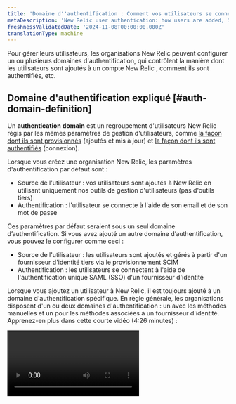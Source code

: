 ```yaml
---
title: 'Domaine d''authentification : Comment vos utilisateurs se connectent et sont gérés'
metaDescription: 'New Relic user authentication: how users are added, SAML SSO, SCIM, automated user management, and more.'
freshnessValidatedDate: '2024-11-08T00:00:00.000Z'
translationType: machine
---
```


Pour gérer leurs utilisateurs, les organisations New Relic peuvent configurer un ou plusieurs domaines d&apos;authentification, qui contrôlent la manière dont les utilisateurs sont ajoutés à un compte New Relic , comment ils sont authentifiés, etc.

## Domaine d&apos;authentification expliqué [#auth-domain-definition]

Un <DNT>**authentication domain**</DNT> est un regroupement d&apos;utilisateurs New Relic régis par les mêmes paramètres de gestion d&apos;utilisateurs, comme [la façon dont ils sont provisionnés](#source-users) (ajoutés et mis à jour) et [la façon dont ils sont authentifiés](#authentication) (connexion).

Lorsque vous créez une organisation New Relic, les paramètres d&apos;authentification par défaut sont :

* Source de l&apos;utilisateur : vos utilisateurs sont ajoutés à New Relic en utilisant uniquement nos outils de gestion d&apos;utilisateurs (pas d&apos;outils tiers)
* Authentification : l&apos;utilisateur se connecte à l&apos;aide de son email et de son mot de passe

Ces paramètres par défaut seraient sous un seul domaine d’authentification. Si vous avez ajouté un autre domaine d’authentification, vous pouvez le configurer comme ceci :

* Source de l&apos;utilisateur : les utilisateurs sont ajoutés et gérés à partir d&apos;un fournisseur d&apos;identité tiers via le provisionnement SCIM
* Authentification : les utilisateurs se connectent à l&apos;aide de l&apos;authentification unique SAML (SSO) d&apos;un fournisseur d&apos;identité

Lorsque vous ajoutez un utilisateur à New Relic, il est toujours ajouté à un domaine d&apos;authentification spécifique. En règle générale, les organisations disposent d&apos;un ou deux domaines d&apos;authentification : un avec les méthodes manuelles et un pour les méthodes associées à un fournisseur d&apos;identité. Apprenez-en plus dans cette courte vidéo (4:26 minutes) :

<Video id="Z00-KzGh2XY" type="youtube" />

## Exigences [#requirements]

Pour gérer le domaine d’authentification :

* Votre organisation doit être en [édition Pro ou Enterprise](https://newrelic.com/pricing) pour avoir un domaine d&apos;authentification modifiable.

* Pour visualiser ou modifier le domaine d&apos;authentification, un utilisateur doit :

  * Avoir un [type d&apos;utilisateur](/docs/accounts/accounts-billing/new-relic-one-user-management/user-type) d&apos;utilisateur principal ou d&apos;utilisateur de plateforme complète.
  * Soyez dans un groupe avec le [paramètre d&apos;administration<DNT>**Authentication domain**</DNT> ](/docs/accounts/accounts-billing/new-relic-one-user-management/user-management-concepts#admin-settings).

* Le provisionnement SCIM, également connu sous le nom de gestion automatisée des utilisateurs, nécessite Pro ou l&apos;édition Enterprise. [En savoir plus sur les exigences.](/docs/accounts/accounts/automated-user-management/automated-user-provisioning-single-sign)

* SAML SSO nécessite une [édition payante](/docs/accounts/accounts-billing/new-relic-one-pricing-billing/new-relic-one-pricing-billing#editions). Notre support SAML SSO comprend :

  * <DNT>
      Active Directory Federation Services (ADFS)
    </DNT>

  * <DNT>
      Auth0
    </DNT>

  * <DNT>
      Azure AD (Microsoft Azure Active Directory)
    </DNT>

  * <DNT>
      Google
    </DNT>

  * <DNT>
      Okta
    </DNT>

  * <DNT>
      OneLogin
    </DNT>

  * <DNT>
      Ping Identity
    </DNT>

  * <DNT>
      Salesforce
    </DNT>

  * Prise en charge générique pour les systèmes SSO utilisant SAML 2.0

## Créer et configurer un domaine d&apos;authentification [#ui]

Si vous remplissez les [conditions](#requirements), vous pouvez ajouter et gérer un domaine d&apos;authentification.

Pour visualiser et configurer le domaine d&apos;authentification : depuis le [menu utilisateur](/docs/accounts/accounts-billing/general-account-settings/intro-account-settings), allez à <DNT>**Administration &gt; Authentication domains**</DNT>.

Si vous avez un domaine existant, ils seront dans le tableau. Notez que la plupart des organisations auront, au maximum, deux ou trois domaines : un avec les paramètres manuels par défaut et un ou deux pour les paramètres associés au fournisseur d&apos;identité.

Pour créer un nouveau domaine à partir de la page UI du domaine d’authentification, cliquez sur <DNT>**Create authentication domain**</DNT>. Pour gérer ou supprimer un domaine d’authentification, sélectionnez l’élément de menu pour chaque domaine d’authentification.

## Passer à un autre domaine [#switch]

Si vous avez des enregistrements d&apos;utilisateur dans plusieurs domaines d&apos;authentification, vous pouvez [basculer entre les domaines](/docs/accounts/accounts-billing/account-setup/multiple-logins-found).

## Source de l&apos;utilisateur : comment vos utilisateurs sont ajoutés et gérés [#source-users]

<Callout variant="tip">
  * Pour une introduction à nos offres SAML SSO et SCIM, consultez [Premiers pas avec SSO et SCIM](/docs/accounts/accounts-billing/new-relic-one-user-management/introduction-saml-scim).
  * Nous vous recommandons d&apos;envisager d&apos;implémenter [la capture de domaines](/docs/accounts/accounts-billing/account-setup/domain-capture/) qui vous permet d&apos;ajouter automatiquement des utilisateurs à votre organisation en fonction de leur domaine de messagerie. Cela empêche l&apos;utilisateur de s&apos;inscrire accidentellement sur New Relic et de créer une organisation New Relic inutile et indésirable. Cette fonctionnalité est disponible pour les comptes Pro et Entreprise.
</Callout>

Depuis l&apos;[ UI du domaine d&apos;authentification](#ui), vous pouvez définir l&apos;une des deux options pour la source de votre utilisateur :

* <DNT>**Manual**</DNT> (par défaut) : cela signifie que vos utilisateurs sont ajoutés manuellement à New Relic à partir de l&apos;[UI<DNT>**User management**</DNT> ](/docs/accounts/accounts-billing/new-relic-one-user-management/user-management-ui-and-tasks#where).
* <DNT>**SCIM:**</DNT> Notre fonctionnalité de gestion automatisée des utilisateurs vous permet d&apos;utiliser le provisionnement SCIM pour importer et gérer les utilisateurs de votre fournisseur d&apos;identité.

Remarques sur ces paramètres :

* Vous ne pouvez pas basculer <DNT>**Source of users**</DNT>. Cela signifie que si vous souhaitez modifier cela pour un domaine d&apos;authentification déjà configuré, vous devrez en créer un nouveau.
* Lorsque vous activez SCIM pour la première fois, le jeton du porteur est généré et affiché une seule fois. Si vous devez visualiser un jeton porteur ultérieurement, la seule façon de le faire est d&apos;en générer un nouveau, ce qui invalidera l&apos;ancien et toute intégration utilisant l&apos;ancien jeton.

Pour savoir comment configurer SCIM, voir [Gestion automatisée des utilisateurs](/docs/accounts/accounts/automated-user-management/automated-user-provisioning-single-sign).

### Méthode de gestion du type d&apos;utilisateur [#user-upgrade]

Dans le <DNT>**Authentication Domain UI**</DNT>, si vous avez sélectionné SCIM comme méthode de provisionnement de l&apos;utilisateur, vous avez deux options pour la gestion [du type d&apos;utilisateur](/docs/accounts/accounts-billing/new-relic-one-user-management/user-type) de votre utilisateur :

* <DNT>**Manage user type in New Relic**</DNT>:Il s&apos;agit de l&apos;option par défaut. Il vous permet de gérer le type d&apos;utilisateur de votre utilisateur depuis New Relic.
* <DNT>**Manage user type with SCIM**</DNT>: L&apos;activation de cette option signifie que vous ne pouvez plus gérer le type d&apos;utilisateur depuis New Relic. Vous ne pourrez le modifier et le gérer qu&apos;à partir de votre fournisseur d&apos;identité.

En savoir plus sur ces deux options :

<CollapserGroup>
  <Collapser id="manage-user-type-new-relic" title="Gérer le type d'utilisateur dans New Relic (par défaut)">
    La manière par défaut de gérer le type d&apos;utilisateur de votre utilisateur est à partir de New Relic UI l&apos;. Il s&apos;agit de l&apos;option que vous utiliseriez si vous ne [gérez pas le type d&apos;utilisateur via SCIM](#manage-user-type-scim). Les options de gestion régies par celle-ci comprennent :

    * La possibilité de modifier le type d&apos;utilisateur dans l&apos;[UI<DNT>**User management**</DNT> ](/docs/accounts/accounts-billing/new-relic-one-user-management/user-management-ui-and-tasks#where).
    * La possibilité de [gérer la manière dont requests de mise à niveau de type utilisateur sont traitées](#other-settings).
  </Collapser>

  <Collapser id="manage-user-type-scim" title="Gérer le type d'utilisateur avec SCIM">
    Notre [SCIM API](/docs/accounts/accounts/automated-user-management/tutorial-manage-users-groups-scim#manage-user-type) vous permet de gérer le type d&apos;utilisateur à partir de votre fournisseur d&apos;identité plutôt que dans l&apos;UI de gestion des utilisateurs de New Relic. <DNT>**When you enable this, you can no longer change or manage your users&apos; user type from New Relic.**</DNT>

    Pour activer ce paramètre :

    1. Assurez-vous que votre domaine d&apos;authentification <DNT>**Source of users**</DNT> doit avoir [SCIM activé](#source-users).
    2. Suivez les instructions en fonction de votre fournisseur d’identité :

    * Okta : suivez le guide de configuration de l&apos;application Okta SCIM et SSO [ici](/docs/accounts/accounts/automated-user-management/okta-scimsso-application-configuration).
    * Azure Active Directory : reportez-vous à la discussion du forum New Relic sur la configuration Azure AD pour SCIM avec les types d’utilisateur [ici](https://forum.newrelic.com/s/hubtopic/aAX8W0000008d6MWAQ/relic-solution-make-full-core-basic-users-in-azure-active-directory-w-scim).
    * Autres fournisseurs d’identité : utilisez nos spécifications de type d’utilisateur API SCIM pour configurer votre fournisseur afin d’envoyer des informations de type d’utilisateur à New Relic [ici](/docs/accounts/accounts/automated-user-management/tutorial-manage-users-groups-scim/#manage-user-type).

    Comment requests de mise à niveau des utilisateurs sont traitées :

    * Lorsque vous activez <DNT>**Manage user type with SCIM**</DNT>, l&apos;option par défaut est que les utilisateurs avec un accès limité par type d&apos;utilisateur voient un message indiquant qu&apos;ils doivent contacter leur responsable ou leur service informatique pour mettre à niveau et débloquer davantage d&apos;accès.
    * En option, vous pouvez personnaliser ce message et ajouter un lien vers une page personnalisée. Par exemple, vous pouvez ajouter un message personnalisé expliquant comment contacter une personne ou un service spécifique. Vous pouvez également utiliser nos [spécifications API SCIM](/docs/accounts/accounts/automated-user-management/tutorial-manage-users-groups-scim/#manage-user-type) pour configurer une implémentation qui gère par programmation requests de mise à niveau des utilisateurs et modifie automatiquement le type de votre utilisateur.
  </Collapser>
</CollapserGroup>

## Authentification : comment votre utilisateur se connecte [#authentication]

La méthode d&apos;authentification est la manière dont l&apos;utilisateur New Relic se connecte à New Relic. Tous les utilisateurs d&apos;un domaine d&apos;authentification ont une seule méthode d&apos;authentification. Il existe deux options d&apos;authentification :

* Nom d&apos;utilisateur/mot de passe (par défaut) : Votre utilisateur se connecte via email et mot de passe.
* SAML SSO: Votre utilisateur se connecte via SAML single sign-on (SSO) en utilisant votre fournisseur d&apos;identité. Pour savoir comment configurer cela, continuez à lire.

### Configurer l&apos;authentification SSO SAML [#saml]

Avant d&apos;activer SAML SSO à l&apos;aide des instructions ci-dessous, voici quelques éléments à comprendre et à prendre en compte :

* Pensez à lire [une introduction à New Relic SSO et SCIM](/docs/accounts/accounts-billing/new-relic-one-user-management/introduction-saml-scim).
* Pensez à revoir les [exigences SSO SAML](#requirements).
* Pensez à regarder une [vidéo expliquant comment configurer SAML SSO](https://www.youtube.com/watch?v=uFjqCQcSo8g).
* Notez que votre utilisateur compatible SSOne recevra pas de notification de vérification par e-mail de New Relic car les informations de connexion et de mot de passe sont gérées par votre fournisseur d&apos;identité.
* Consultez la documentation de votre fournisseur d&apos;identité, car elle peut contenir des instructions spécifiques à New Relic.

1. Si vous configurez le provisionnement SCIM :

   * Si vous utilisez Azure, Okta ou OneLogin, suivez d’abord ces procédures : [Azure](/docs/accounts/accounts/automated-user-management/azure-ad-scimsso-application-configuration/) | [OneLogin](/docs/accounts/accounts/automated-user-management/onelogin-scimsso-application-configuration/) | [Okta](/docs/accounts/accounts/automated-user-management/okta-scimsso-application-configuration/).
   * Si vous utilisez un autre fournisseur d’identité, suivez les procédures SAML ci-dessous et utilisez notre [API SCIM](/docs/accounts/accounts/automated-user-management/scim-support-automated-user-management/) pour activer SCIM.

2. Si <DNT>**only**</DNT> souhaitez activer SAML SSO et non SCIM, et si vous utilisez Azure, Okta ou OneLogin, suivez ces instructions pour configurer l&apos;application concernée :

   <CollapserGroup>
     <Collapser id="azure" title="Application Azure">
       Azure AD fournit une galerie application , qui comprend diverses intégrations pour Azure AD, y compris celles proposées par New Relic. Ajoutez l’ New Relic SCIM/SSO application à votre liste d’applications.

       1. Accédez au centre d’administration Azure Active Directory et connectez-vous si nécessaire. [aad.portal.azure.com/](https://aad.portal.azure.com/)
       2. Cliquez sur <DNT>**All services**</DNT> dans le menu de gauche.
       3. Dans le volet principal, cliquez sur <DNT>**Enterprise applications**</DNT>.
       4. Cliquez sur <DNT>**+New application**</DNT>.
       5. Retrouvez notre SCIM/SSO application en saisissant <DNT>**New Relic**</DNT> dans le nom champ de recherche, et cliquez sur l&apos;application <DNT>**New Relic by organization**</DNT> (et <DNT>**New Relic by account**</DNT> non).
       6. Cliquez sur <DNT>**Add**</DNT>.
     </Collapser>

     <Collapser id="Okta" title="Application Okta">
       Ajoutez l’ New Relic SCIM/SSO application à votre application Okta.

       1. Accédez à [okta.com/](https://www.okta.com/) et connectez-vous avec un compte disposant des autorisations d’administrateur.
       2. Depuis la page d’accueil d’Okta, cliquez sur <DNT>**Admin**</DNT>.
       3. Depuis l&apos;administrateur Okta <DNT>**Dashboard**</DNT>, choisissez la page <DNT>**Applications**</DNT>.
       4. Cliquez sur <DNT>**Browse app catalog**</DNT>, puis recherchez et sélectionnez « New Relic par organisation ».
       5. Depuis la page New Relic par organisation, cliquez sur <DNT>**Add**</DNT>.
       6. Depuis la page Ajouter New Relic par organisation, cochez les deux cases <DNT>**Application visibility &quot;Do not display...&quot;**</DNT> et cliquez sur <DNT>**Done**</DNT>. Nous rendrons l&apos;application visible plus tard, une fois la configuration terminée et le provisionnement commencé.
       7. Ouvrez l’application nouvellement créée dans Okta et accédez à l’onglet <DNT>**Assignments**</DNT>. C&apos;est ici que vous pouvez ajouter des utilisateurs et des groupes pour l&apos;authentification.
       8. De là, accédez à l’onglet <DNT>**Sign On**</DNT>. Sous <DNT>**Advanced Sign-on Settings**</DNT>, vous verrez <DNT>**Authentication Domain ID**</DNT>, dont vous aurez besoin pour modifier ce champ à l&apos;étape 9 des instructions générales ci-dessous. À droite, cliquez sur <DNT>**View SAML setup instructions**</DNT>. Sous <DNT>**Step 7**</DNT> de ces instructions, vous pouvez trouver les URL requises pour les étapes 6 et 7 dans les instructions générales ci-dessous.
     </Collapser>

     <Collapser id="OneLogin" title="Application OneLogin">
       Ajoutez l’ New Relic SCIM/SSO application à votre OneLogin application .

       1. Accédez au site Web OneLogin et connectez-vous avec un compte disposant d’autorisations d’administrateur.
       2. Depuis la page d’accueil de OneLogin, cliquez sur <DNT>**Administration**</DNT>.
       3. Depuis la page d’administration OneLogin, choisissez le menu <DNT>**Applications**</DNT>.
       4. Depuis la page de l’application OneLogin , cliquez sur <DNT>**Add app**</DNT>.
       5. Dans le champ de recherche de la page de recherche d&apos;application OneLogin , saisissez « New Relic par organisation » (et non « New Relic par compte »), puis cliquez sur l&apos;application lorsqu&apos;elle apparaît dans les résultats de la recherche.
       6. Depuis la page <DNT>**Add New Relic by organization**</DNT> , cliquez sur <DNT>**Save**</DNT>.
     </Collapser>
   </CollapserGroup>

   * Si vous implémentez SAML à l’aide d’un autre fournisseur d’identité non mentionné ci-dessus, vous devrez tenter de l’intégrer à l’aide des instructions SAML ci-dessous. Notez que votre fournisseur d’identité doit utiliser le protocole SAML 2.0 et doit exiger des assertions SAML signées.

3. Ensuite, vous accéderez à notre UI de domaine d’authentification. Dans le [menu utilisateur](/docs/accounts/accounts-billing/general-account-settings/intro-account-settings), cliquez sur <DNT>**Administration**</DNT>, puis sur <DNT>**Authentication domains**</DNT>. Si vous n&apos;en avez pas déjà un, [créez un nouveau domaine](#ui) à utiliser pour votre utilisateur d&apos;authentification SAML.

4. Sous <DNT>**Authentication**</DNT>, cliquez sur <DNT>**Configure**</DNT>. Sous <DNT>**Method of authenticating users**</DNT>, sélectionnez <DNT>**SAML SSO**</DNT>.

5. Si vous utilisez l’application Okta, OneLogin ou Azure AD, vous pouvez ignorer cette étape. Sous <DNT>**Provided by New Relic**</DNT>, nous avons quelques informations spécifiques à New Relic. Vous devrez les placer dans les champs appropriés de votre service de fournisseur d&apos;identité. Si vous n&apos;êtes pas sûr de leur destination, consultez la documentation de votre fournisseur d&apos;identité.

6. Sous <DNT>**Provided by you**</DNT>, saisissez le <DNT>**Source of SAML metadata**</DNT>. Cette URL est fournie par votre fournisseur d’identité et peut être appelée autrement. Il doit être conforme aux normes de métadonnées SAML V2.0. Si votre fournisseur d&apos;identité <DNT>**doesn&apos;t**</DNT> prend en charge la configuration dynamique, vous pouvez le faire en utilisant <DNT>**Upload a certificate**</DNT>. Il doit s&apos;agir d&apos;un certificat x509 codé PEM.

7. Sous <DNT>**Provided by you**</DNT>, définissez le <DNT>**SSO target URL**</DNT> fourni par votre fournisseur d’identité. Vous pouvez le trouver en allant dans <DNT>**Source of SAML metadata**</DNT> et en trouvant l&apos;URL de liaison POST. Cela ressemble à : `https://newrelic.oktapreview.com/app/newreliclr/1234567890abcdefghij/sso/saml`.

8. Si votre fournisseur d&apos;identité dispose d&apos;une URL de redirection pour la déconnexion, saisissez-la dans le champ <DNT>**Logout redirect URL**</DNT>; sinon, laissez-la vide.

9. Si vous utilisez une application de fournisseur d’identité, vous devrez saisir l’ID de domaine d’authentification dans l’application. Cet identifiant se trouve en haut de la page UI du domaine d&apos;authentification de New Relic.

10. Facultatif : dans l&apos;UI du domaine d&apos;authentification de New Relic, vous pouvez ajuster [d&apos;autres paramètres](#other-settings), comme la durée de la session du navigateur et la méthode de mise à niveau de l&apos;utilisateur. Vous pouvez ajuster ces paramètres à tout moment.

11. Si vous activez uniquement SAML, vous devrez créer des groupes. (Si vous avez activé SCIM, vous avez déjà terminé cette étape.) Les groupes sont ce qui donne à votre utilisateur l&apos;accès aux comptes New Relic. Sans être affectés à des groupes, vos utilisateurs sont provisionnés dans New Relic mais n&apos;ont pas accès aux comptes ou aux rôles. Pour apprendre à faire cela :

* [Découvrez comment fonctionne l&apos;accès au groupe d&apos;utilisateurs](/docs/accounts/accounts-billing/new-relic-one-user-management/user-management-concepts#understand-concepts)
* Lire le [tutoriel de gestion utilisateur](/docs/accounts/accounts-billing/new-relic-one-user-management/tutorial-add-new-user-groups-roles-new-relic-one-user-model/).

12. Okta uniquement : revenez à l&apos;application New Relic d&apos;Okta et, à partir de la page <DNT>**Add New Relic by organization**</DNT> , décochez les deux cases <DNT>**Application visibility &quot;Do not display...&quot;**</DNT> et cliquez sur <DNT>**Done**</DNT>.

Pour vérifier que la configuration a été correctement effectuée, vérifiez si votre utilisateur peut se connecter à New Relic via votre fournisseur d&apos;identité et assurez-vous qu&apos;il a accès à ses comptes.

## Autres paramètres liés à l&apos;utilisateur [#other-settings]

Pour gérer les paramètres liés à la session et savoir si l’utilisateur peut effectuer lui-même la mise à niveau ou non :

1. Depuis l’ [UI<DNT>**User management**</DNT> ](/docs/accounts/accounts-billing/new-relic-one-user-management/user-management-ui-and-tasks/#where), sélectionnez un domaine d’authentification à partir du commutateur.
2. Cliquez sur l&apos;icône d&apos;engrenage <Icon name="fe-settings" />.
3. Modifiez les paramètres, qui sont décrits plus en détail ci-dessous.

### Paramètres liés à la session [#session-mgmt]

Les paramètres liés à la session incluent :

* Durée pendant laquelle l&apos;utilisateur peut rester connecté
* Durée d&apos;inactivité avant l&apos;expiration de la session d&apos;un utilisateur ([en savoir plus sur les limites de session](/docs/accounts/accounts-billing/account-structure/factors-affecting-access-features-data#session-limits))

### Paramètres de mise à niveau de l&apos;utilisateur [#user-upgrade-settings]

Les paramètres liés à la manière dont l&apos;utilisateur est mis à niveau vers un type d&apos;utilisateur supérieur incluent :

* <DNT>**Automatic approval**</DNT>:Cela permet à l&apos;utilisateur de pouvoir immédiatement passer à un type d&apos;utilisateur supérieur par lui-même, sans approbation. Cela permet à ces utilisateurs de pouvoir répondre plus rapidement aux problèmes.
* <DNT>**Require review**</DNT>:Avec cette option, l&apos;administrateur de l&apos;utilisateur avec le [paramètre d&apos;administration<DNT>**Authentication domain**</DNT> ](/docs/accounts/accounts-billing/new-relic-one-user-management/user-management-concepts#admin-settings)reçoit un e-mail lorsqu&apos;un utilisateur requests une mise à niveau et peut approuver ou refuser ces requests dans l&apos;[UI<DNT>**User management**</DNT> ](/docs/accounts/accounts-billing/new-relic-one-user-management/user-management-ui-and-tasks#where).
  * Un utilisateur est limité à 6 requests de mise à niveau sur une fenêtre glissante de 24 heures. Par exemple, si vous effectuez vos 6 requests de mise à niveau entre 8h et 10h, vous devrez attendre jusqu&apos;à 8h le lendemain avant d&apos;effectuer une autre demande de mise à niveau.